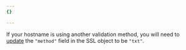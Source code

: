 ```yaml
---
{}

---
```


If your hostname is using another validation method, you will need to [update](/api/resources/custom_hostnames/methods/edit/) the `"method"` field in the SSL object to be `"txt"`.
